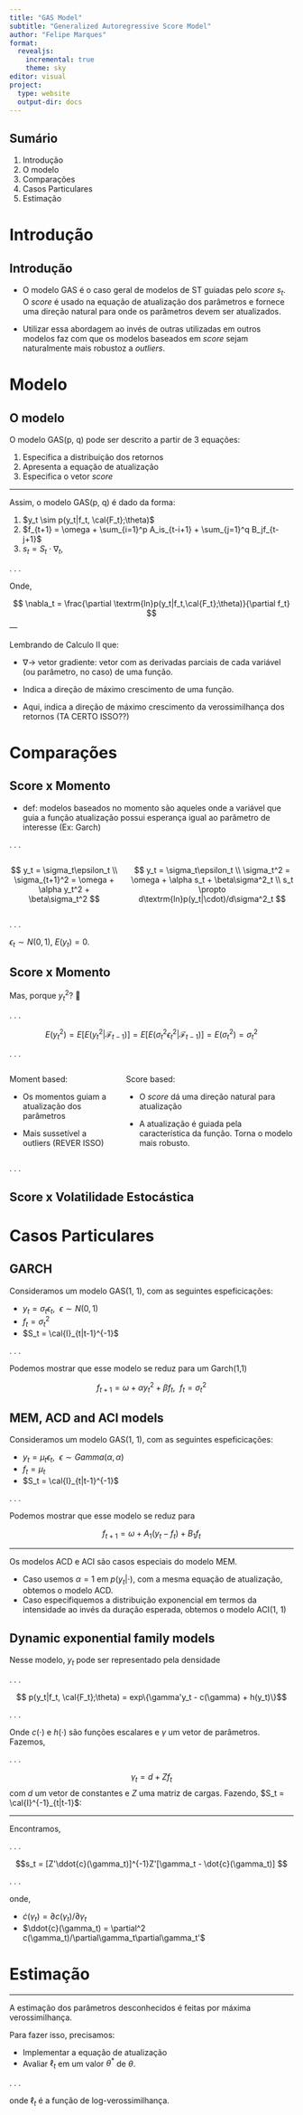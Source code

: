 ---
title: "GAS Model"
subtitle: "Generalized Autoregressive Score Model"
author: "Felipe Marques"
format: 
  revealjs:
    incremental: true
    theme: sky
editor: visual
project:
  type: website
  output-dir: docs
---

## Sumário

1)  Introdução
2)  O modelo
3)  Comparações
4)  Casos Particulares
5)  Estimação

# Introdução

## Introdução

-   O modelo GAS é o caso geral de modelos de ST guiadas pelo *score* $s_t$. O *score* é usado na equação de atualização dos parâmetros e fornece uma direção natural para onde os parâmetros devem ser atualizados.

-   Utilizar essa abordagem ao invés de outras utilizadas em outros modelos faz com que os modelos baseados em *score* sejam naturalmente mais robustoz a *outliers*.

# Modelo

## O modelo

O modelo GAS(p, q) pode ser descrito a partir de 3 equações:

1)  Especifica a distribuição dos retornos
2)  Apresenta a equação de atualização
3)  Especifica o vetor *score*

------------------------------------------------------------------------

Assim, o modelo GAS(p, q) é dado da forma:

1)  $y_t \sim p(y_t|f_t, \cal{F_t};\theta)$
2)  $f_{t+1} = \omega + \sum_{i=1}^p A_is_{t-i+1} + \sum_{j=1}^q B_jf_{t-j+1}$
3)  $s_t = S_t\cdot \nabla_t$,

. . .

Onde,

$$
\nabla_t = \frac{\partial \textrm{ln}p(y_t|f_t,\cal{F_t};\theta)}{\partial f_t}
$$
---

Lembrando de Calculo II que:

- $\nabla \rightarrow$ vetor gradiente: vetor com as derivadas parciais de cada variável (ou parâmetro, no caso) de uma função.

- Indica a direção de máximo crescimento de uma função.

- Aqui, indica a direção de máximo crescimento da verossimilhança dos retornos (TA CERTO ISSO??)

# Comparações

## Score x Momento

-   def: modelos baseados no momento são aqueles onde a variável que guia a função atualização possui esperança igual ao parâmetro de interesse (Ex: Garch)

. . .

::: {.columns}
::: {.column}
$$
y_t = \sigma_t\epsilon_t \\
\sigma_{t+1}^2 = \omega + \alpha y_t^2 + \beta\sigma_t^2
$$
:::

::: {.column}
$$
y_t = \sigma_t\epsilon_t \\
\sigma_t^2 = \omega + \alpha s_t + \beta\sigma^2_t \\
s_t \propto d\textrm{ln}p(y_t|\cdot)/d\sigma^2_t
$$
:::
:::

. . .

$\epsilon_t \sim N(0,1)$, $E(y_t) = 0$.

## Score x Momento

Mas, porque $y_t^2$? 🤔

. . .

$$
E(y_t^2) = E[E(y_t^2|\mathcal{F}_{t-1})] = E[E(\sigma_t^2\epsilon_t^2|\mathcal{F}_{t-1})] = E(\sigma_t^2) = \sigma_t^2
$$

. . .

:::: {.columns}
::: {.column}
Moment based:

- Os momentos guiam a atualização dos parâmetros

- Mais sussetível a outliers (REVER ISSO)
:::
::: {.column}
Score based:

- O *score* dá uma direção natural para atualização

- A atualização é guiada pela característica da função. Torna o modelo mais robusto.
:::
::::

. . .

## Score x Volatilidade Estocástica

# Casos Particulares

## GARCH

Consideramos um modelo GAS(1, 1), com as seguintes espeficicações:

-   $y_t = \sigma_t\epsilon_t,~~\epsilon \sim N(0,1)$
-   $f_t = \sigma_t^2$
-   $S_t = \cal{I}_{t|t-1}^{-1}$

. . .

Podemos mostrar que esse modelo se reduz para um Garch(1,1)

$$
f_{t+1} = \omega + \alpha y_t^2 + \beta f_t, ~~ f_t = \sigma^2_t
$$

## MEM, ACD and ACI models

Consideramos um modelo GAS(1, 1), com as seguintes espeficicações:

-   $y_t = \mu_t\epsilon_t,~~\epsilon \sim Gamma(\alpha,\alpha)$
-   $f_t = \mu_t$
-   $S_t = \cal{I}_{t|t-1}^{-1}$

. . .

Podemos mostrar que esse modelo se reduz para

$$
f_{t+1} = \omega + A_1(y_t - f_t) + B_1 f_t 
$$

------------------------------------------------------------------------

Os modelos ACD e ACI são casos especiais do modelo MEM.

-   Caso usemos $\alpha = 1$ em $p(y_t|\cdot)$, com a mesma equação de atualização, obtemos o modelo ACD.
-   Caso especifiquemos a distribuição exponencial em termos da intensidade ao invés da duração esperada, obtemos o modelo ACI(1, 1)

## Dynamic exponential family models

Nesse modelo, $y_t$ pode ser representado pela densidade

. . .

$$ p(y_t|f_t, \cal{F_t};\theta) = exp\{\gamma'y_t - c(\gamma) + h(y_t)\}$$

. . .

Onde $c(\cdot)$ e $h(\cdot)$ são funções escalares e $\gamma$ um vetor de parâmetros. Fazemos,

. . .

$$\gamma_t = d + Z f_t $$ com $d$ um vetor de constantes e $Z$ uma matriz de cargas. Fazendo, $S_t = \cal{I}^{-1}_{t|t-1}$:

------------------------------------------------------------------------

Encontramos,

. . .

$$s_t = [Z'\ddot{c}(\gamma_t)]^{-1}Z'[\gamma_t - \dot{c}(\gamma_t)] $$

. . .

onde,

-   $\dot{c}(\gamma_t) = \partial c(\gamma_t)/\partial\gamma_t$
-   $\ddot{c}(\gamma_t) = \partial^2 c(\gamma_t)/\partial\gamma_t\partial\gamma_t'$

# Estimação

------------------------------------------------------------------------

A estimação dos parâmetros desconhecidos é feitas por máxima verossimilhança.

Para fazer isso, precisamos:

-   Implementar a equação de atualização
-   Avaliar $\ell_t$ em um valor $\theta^*$ de $\theta$.

. . .

onde $\ell_t$ é a função de log-verossimilhança.
